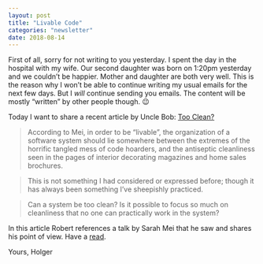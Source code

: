 ```yaml
---
layout: post
title: "Livable Code"
categories: "newsletter"
date: 2018-08-14
---
```

First of all, sorry for not writing to you yesterday. I spent the day in the hospital with my wife. Our second daughter was born on 1:20pm yesterday and we couldn’t be happier. Mother and daughter are both very well.
This is the reason why I won’t be able to continue writing my usual emails for the next few days.
But I *will* continue sending you emails. The content will be mostly “written” by other people though. 😉

Today I want to share a recent article by Uncle Bob:
[Too Clean?](http://blog.cleancoder.com/uncle-bob/2018/08/13/TooClean.html)
<!--more-->
> According to Mei, in order to be “livable”, the organization of a software system should lie somewhere between the extremes of the horrific tangled mess of code hoarders, and the antiseptic cleanliness seen in the pages of interior decorating magazines and home sales brochures.

> This is not something I had considered or expressed before; though it has always been something I’ve sheepishly practiced.

> Can a system be too clean? Is it possible to focus so much on cleanliness that no one can practically work in the system?

In this article Robert references a talk by Sarah Mei that he saw and shares his point of view.
Have a [read](http://blog.cleancoder.com/uncle-bob/2018/08/13/TooClean.html).

Yours,
Holger
